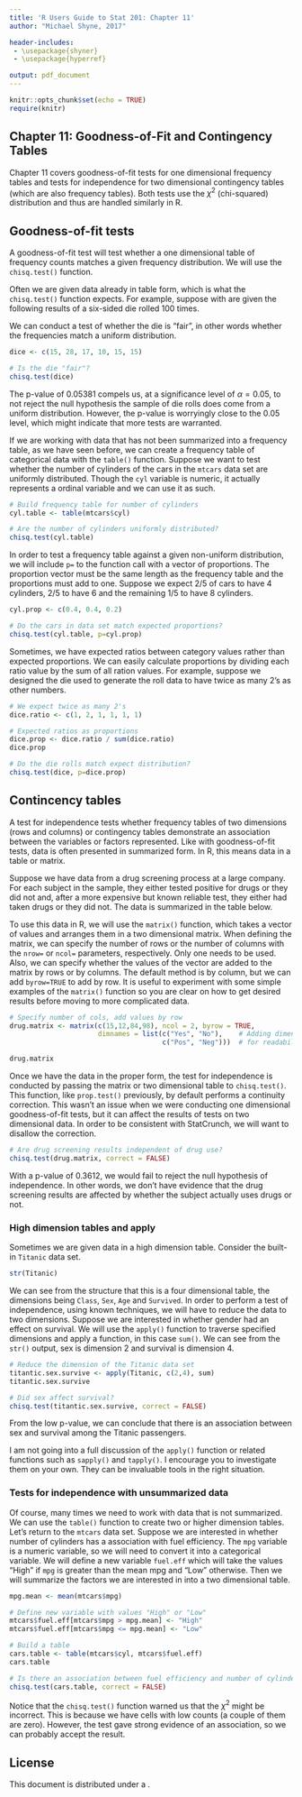 ```yaml
---
title: 'R Users Guide to Stat 201: Chapter 11'
author: "Michael Shyne, 2017"

header-includes:
 - \usepackage{shyner}
 - \usepackage{hyperref}

output: pdf_document
---
```


```r
knitr::opts_chunk$set(echo = TRUE)
require(knitr)
```

## Chapter 11: Goodness-of-Fit and Contingency Tables

Chapter 11 covers goodness-of-fit tests for one dimensional frequency tables and tests for independence for two dimensional contingency tables (which are also frequency tables). Both tests use the $\chi^2$ (chi-squared) distribution and thus are handled similarly in R.

## Goodness-of-fit tests

A goodness-of-fit test will test whether a one dimensional table of frequency counts matches a given frequency distribution. We will use the `chisq.test()` function. 

Often we are given data already in table form, which is what the `chisq.test()` function expects. For example, suppose with are given the following results of a six-sided die rolled 100 times.

\begin{center}
\begin{tabular}{r | c | c | c | c | c | c}
Result & One & Two & Three & Four & Five & Six\\
\hline
Count & 15 & 28 & 17 & 10 & 15 & 15
\end{tabular}
\end{center}
\smallskip
We can conduct a test of whether the die is "fair", in other words whether the frequencies match a uniform distribution.
\smallskip
```r
dice <- c(15, 28, 17, 10, 15, 15)

# Is the die "fair"?
chisq.test(dice)
```

The p-value of 0.05381 compels us, at a significance level of $\alpha=0.05$, to not reject the null hypothesis the sample of die rolls does come from a uniform distribution. However, the p-value is worryingly close to the 0.05 level, which might indicate that more tests are warranted. 

If we are working with data that has not been summarized into a frequency table, as we have seen before, we can create a frequency table of categorical data with the `table()` function. Suppose we want to test whether the number of cylinders of the cars in the `mtcars` data set are uniformly distributed. Though the `cyl` variable is numeric, it actually represents a ordinal variable and we can use it as such.
\smallskip
```r
# Build frequency table for number of cylinders
cyl.table <- table(mtcars$cyl)

# Are the number of cylinders uniformly distributed?
chisq.test(cyl.table)
```

In order to test a frequency table against a given non-uniform distribution, we will include `p=` to the function call with a vector of proportions. The proportion vector must be the same length as the frequency table and the proportions must add to one. Suppose we expect 2/5 of cars to have 4 cylinders, 2/5 to have 6 and the remaining 1/5 to have 8 cylinders. 
\smallskip
```r
cyl.prop <- c(0.4, 0.4, 0.2)

# Do the cars in data set match expected proportions?
chisq.test(cyl.table, p=cyl.prop)
```

Sometimes, we have expected ratios between category values rather than expected proportions. We can easily calculate proportions by dividing each ratio value by the sum of all ration values. For example, suppose we designed the die used to generate the roll data to have twice as many 2's as other numbers.
\smallskip
```r
# We expect twice as many 2's
dice.ratio <- c(1, 2, 1, 1, 1, 1)

# Expected ratios as proportions
dice.prop <- dice.ratio / sum(dice.ratio)
dice.prop

# Do the die rolls match expect distribution?
chisq.test(dice, p=dice.prop)
```


## Contincency tables

A test for independence tests whether frequency tables of two dimensions (rows and columns) or contingency tables demonstrate an association between the variables or factors represented. Like with goodness-of-fit tests, data is often presented in summarized form. In R, this means data in a table or matrix. 

Suppose we have data from a drug screening process at a large company. For each subject in the sample, they either tested positive for drugs or they did not and, after a more expensive but known reliable test, they either had taken drugs or they did not. The data is summarized in the table below.

\begin{center}
\begin{tabular}{r | c  c }
& \multicolumn{2}{c}{Screening Results}\\
Taken Drugs? & Positive & Negative \\
\hline
Yes & 15 & 12\\
No & 84 & 98 
\end{tabular}
\end{center}
\smallskip

To use this data in R, we will use the `matrix()` function, which takes a vector of values and arranges them in a two dimensional matrix. When defining the matrix, we can specify the number of rows or the number of columns with the `nrow=` or `ncol=` parameters, respectively. Only one needs to be used. Also, we can specify whether the values of the vector are added to the matrix by rows or by columns. The default method is by column, but we can add `byrow=TRUE` to add by row. It is useful to experiment with some simple examples of the `matrix()` function so you are clear on how to get desired results before moving to more complicated data.
\smallskip
```r
# Specify number of cols, add values by row
drug.matrix <- matrix(c(15,12,84,98), ncol = 2, byrow = TRUE,
                      dimnames = list(c("Yes", "No"),    # Adding dimension labels
                                      c("Pos", "Neg")))  # for readability

drug.matrix
```

Once we have the data in the proper form, the test for independence is conducted by passing the matrix or two dimensional table to `chisq.test()`. This function, like `prop.test()` previously, by default performs a continuity correction. This wasn't an issue when we were conducting one dimensional goodness-of-fit tests, but it can affect the results of tests on two dimensional data. In order to be consistent with StatCrunch, we will want to disallow the correction.
\smallskip
```r
# Are drug screening results independent of drug use?
chisq.test(drug.matrix, correct = FALSE)
```

With a p-value of 0.3612, we would fail to reject the null hypothesis of independence. In other words, we don't have evidence that the drug screening results are affected by whether the subject actually uses drugs or not.

### High dimension tables and apply

Sometimes we are given data in a high dimension table. Consider the built-in `Titanic` data set.
\smallskip
```r
str(Titanic)
```

We can see from the structure that this is a four dimensional table, the dimensions being `Class`, `Sex`, `Age` and `Survived`. In order to perform a test of independence, using known techniques, we will have to reduce the data to two dimensions. Suppose we are interested in whether gender had an effect on survival. We will use the `apply()` function to traverse specified dimensions and apply a function, in this case `sum()`. We can see from the `str()` output, sex is dimension 2 and survival is dimension 4.
\smallskip
```r
# Reduce the dimension of the Titanic data set
titantic.sex.survive <- apply(Titanic, c(2,4), sum)
titantic.sex.survive

# Did sex affect survival?
chisq.test(titantic.sex.survive, correct = FALSE)
```

From the low p-value, we can conclude that there is an association between sex and survival among the Titanic passengers.

I am not going into a full discussion of the `apply()` function or related functions such as `sapply()` and `tapply()`. I encourage you to investigate them on your own. They can be invaluable tools in the right situation.

### Tests for independence with unsummarized data

Of course, many times we need to work with data that is not summarized. We can use the `table()` function to create two or higher dimension tables. Let's return to the `mtcars` data set. Suppose we are interested in whether number of cylinders has a association with fuel efficiency. The `mpg` variable is a numeric variable, so we will need to convert it into a categorical variable. We will define a new variable `fuel.eff` which will take the values "High" if `mpg` is greater than the mean mpg and "Low" otherwise. Then we will summarize the factors we are interested in into a two dimensional table.
\smallskip
```r
mpg.mean <- mean(mtcars$mpg)

# Define new variable with values "High" or "Low"
mtcars$fuel.eff[mtcars$mpg > mpg.mean] <- "High"
mtcars$fuel.eff[mtcars$mpg <= mpg.mean] <- "Low"

# Build a table
cars.table <- table(mtcars$cyl, mtcars$fuel.eff)
cars.table

# Is there an association between fuel efficiency and number of cylinders
chisq.test(cars.table, correct = FALSE)
```

Notice that the `chisq.test()` function warned us that the $\chi^2$ might be incorrect. This is because we have cells with low counts (a couple of them are zero). However, the test gave strong evidence of an association, so we can probably accept the result.

\vspace{6.5in}
## License

\includegraphics{cc_small}

This document is distributed under a \href{http://creativecommons.org/licenses/by-nc-sa/4.0/}{Creative Commons Attribution-NonCommercial-ShareAlike 4.0 International License}.

